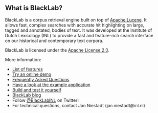 == What is BlackLab? ==

BlackLab is a corpus retrieval engine built on top of [http://lucene.apache.org/ Apache Lucene]. It allows fast, complex searches with accurate hit highlighting on large, tagged and annotated, bodies of text. It was developed at the Institute of Dutch Lexicology (INL) to provide a fast and feature-rich search
interface on our historical and contemporary text corpora.

BlackLab is licensed under the [http://www.apache.org/licenses/LICENSE-2.0 Apache License 2.0].

More information:

* [https://github.com/INL/BlackLab/wiki/Features List of features]
* [https://github.com/INL/BlackLab/wiki/Try-BlackLab-online Try an online demo]
* [https://github.com/INL/BlackLab/wiki/Frequently-Asked-Questions Frequently Asked Questions]
* [https://github.com/INL/BlackLab/wiki/Example-application Have a look at the example application]
* [https://github.com/INL/BlackLab/wiki/Building-and-testing-BlackLab Build and test it yourself]
* [https://github.com/INL/BlackLab/wiki/BlackLab-blog BlackLab blog]
* Follow [https://twitter.com/BlackLabINL @BlackLabINL] on Twitter!
* For technical questions, contact Jan Niestadt (jan.niestadt@inl.nl)
